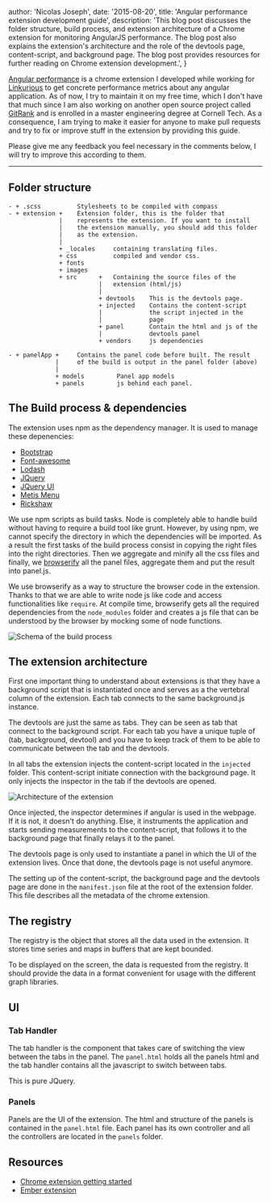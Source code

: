 
  author: 'Nicolas Joseph',
  date: '2015-08-20',
  title: 'Angular performance extension development guide',
  description: 'This blog post discusses the folder structure, build process, and extension architecture of a Chrome extension for monitoring AngularJS performance. The blog post also explains the extension\'s architecture and the role of the devtools page, content-script, and background page. The blog post provides resources for further reading on Chrome extension development.',
}


[Angular performance](https://github.com/Linkurious/angular-performance) is a chrome extension I developed while working for [Linkurious](http://linkurio.us) to get concrete performance metrics about any angular application. As of now, I try to maintain it on my free time, which I don't have that much since I am also working on another open source project called [GitRank](https://github.com/gitlinks/github-rank-project) and is enrolled in a master engineering degree at Cornell Tech. As a consequence, I am trying to make it easier for anyone to make pull requests and try to fix or improve stuff in the extension by providing this guide.

Please give me any feedback you feel necessary in the comments below, I will try to improve this according to them.

---

## Folder structure

```
- + .scss          Stylesheets to be compiled with compass
- + extension +    Extension folder, this is the folder that
              |    represents the extension. If you want to install
              |    the extension manually, you should add this folder
              |    as the extension.
              |
              + _locales     containing translating files.
              + css          compiled and vendor css.
              + fonts
              + images
              + src      +   Containing the source files of the
                         |   extension (html/js)
                         |
                         + devtools    This is the devtools page.
                         + injected    Contains the content-script
                         |             the script injected in the
                         |             page
                         + panel       Contain the html and js of the
                         |             devtools panel
                         + vendors     js dependencies

- + panelApp +     Contains the panel code before built. The result
             |     of the build is output in the panel folder (above)
             |
             + models         Panel app models
             + panels         js behind each panel.
```

## The Build process & dependencies

The extension uses npm as the dependency manager. It is used to manage these depenencies:

- [Bootstrap](http://getbootstrap.com/)
- [Font-awesome](https://fortawesome.github.io/Font-Awesome/)
- [Lodash](https://lodash.com/)
- [JQuery](https://jquery.com/)
- [JQuery UI](http://jqueryui.com/)
- [Metis Menu](https://github.com/onokumus/metisMenu)
- [Rickshaw](http://code.shutterstock.com/rickshaw/)

We use npm scripts as build tasks. Node is completely able to handle build without having to require a build tool like grunt. However, by using npm, we cannot specify the directory in which the dependencies will be imported. As a result the first tasks of the build process consist in copying the right files into the right directories. Then we aggregate and minify all the css files and finally, we [browserify](http://browserify.org/) all the panel files, aggregate them and put the result into panel.js.

We use browserify as a way to structure the browser code in the extension. Thanks to that we are able to write node js like code and access functionalities like `require`. At compile time, browserify gets all the required dependencies from the `node_modules` folder and creates a js file that can be understood by the browser by mocking some of node functions.

![Schema of the build process](https://docs.google.com/drawings/d/1cpGahfztH7ZcJb4fnzc4Jy6VxkGMJG4bJR3ygsamGv0/pub?w=1478&h=150)

## The extension architecture

First one important thing to understand about extensions is that they have a background script that is instantiated once and serves as a the vertebral column of the extension. Each tab connects to the same background.js instance.

The devtools are just the same as tabs. They can be seen as tab that connect to the background script. For each tab you have a unique tuple of (tab, background, devtool) and you have to keep track of them to be able to communicate between the tab and the devtools.

In all tabs the extension injects the content-script located in the `injected` folder. This content-script initiate connection with the background page. It only injects the inspector in the tab if the devtools are opened.

![Architecture of the extension](https://docs.google.com/drawings/d/1ZrT5lxe7K34IPcJxXZs0d4brqftGJXYk5RWBm9qpR9w/pub?w=1361&h=1078)

Once injected, the inspector determines if angular is used in the webpage. If it is not, it doesn't do anything. Else, it instruments the application and starts sending measurements to the content-script, that follows it to the background page that finally relays it to the panel.

The devtools page is only used to instantiate a panel in which the UI of the extension lives. Once that done, the devtools page is not useful anymore.

The setting up of the content-script, the background page and the devtools page are done in the `manifest.json` file at the root of the extension folder. This file describes all the metadata of the chrome extension.

## The registry

The registry is the object that stores all the data used in the extension. It stores time series and maps in buffers that are kept bounded.

To be displayed on the screen, the data is requested from the registry. It should provide the data in a format convenient for usage with the different graph libraries.

## UI

### Tab Handler

The tab handler is the component that takes care of switching the view between the tabs in the panel. The `panel.html` holds all the panels html and the tab handler contains all the javascript to switch between tabs.

This is pure JQuery.

### Panels

Panels are the UI of the extension. The html and structure of the panels is contained in the `panel.html` file. Each panel has its own controller and all the controllers are located in the `panels` folder.

## Resources

- [Chrome extension getting started](https://developer.chrome.com/extensions/getstarted)
- [Ember extension](https://github.com/emberjs/ember-inspector)
